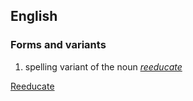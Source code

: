 ==English==
===Forms and variants===
# spelling variant of the noun ''[[reeducate]]''

[[Category:English words spelled with diacritics or ligatures|Reeducate]]
